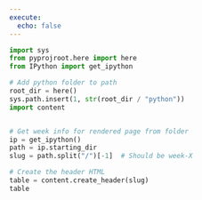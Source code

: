 ```yaml
---
execute: 
  echo: false
---
```


```python
import sys
from pyprojroot.here import here
from IPython import get_ipython

# Add python folder to path
root_dir = here()
sys.path.insert(1, str(root_dir / "python"))
import content


# Get week info for rendered page from folder
ip = get_ipython()
path = ip.starting_dir
slug = path.split("/")[-1]  # Should be week-X

# Create the header HTML
table = content.create_header(slug)
table
```
